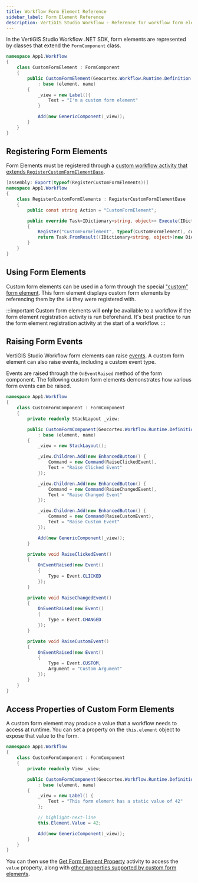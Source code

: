```yaml
---
title: Workflow Form Element Reference
sidebar_label: Form Element Reference
description: VertiGIS Studio Workflow - Reference for workflow form elements for web applications
---
```


In the VertiGIS Studio Workflow .NET SDK, form elements are represented by classes that extend the `FormComponent` class.

```cs
namespace App1.Workflow
{
    class CustomFormElement : FormComponent
    {
        public CustomFormElement(Geocortex.Workflow.Runtime.Definition.Forms.Element element, string name)
            : base (element, name)
        {
            _view = new Label(){
                Text = "I'm a custom form element"
            }

            Add(new GenericComponent(_view));
        }
    }
}
```

## Registering Form Elements

Form Elements must be registered through a [custom workflow activity that extends `RegisterCustomFormElementBase`](sdk-mobile-activity-reference.mdx#registering-activities).

```cs
[assembly: Export(typeof(RegisterCustomFormElements))]
namespace App1.Workflow
{
    class RegisterCustomFormElements : RegisterCustomFormElementBase
    {
        public const string Action = "CustomFormElement";

        public override Task<IDictionary<string, object>> Execute(IDictionary<string, object> inputs, IActivityContext context)
        {
            Register("CustomFormElement", typeof(CustomFormElement), context);
            return Task.FromResult((IDictionary<string, object>)new Dictionary<string, object>());
        }
    }
}
```

## Using Form Elements

Custom form elements can be used in a form through the special ["custom" form element](https://docs.vertigisstudio.com/workflow/latest/help/Default.htm#wf5/help/form-elements/custom.htm#Custom_Form_Elements%3FTocPath%3DForms%7CForm%2520Element%2520Reference%7CCustom%2520Form%2520Elements%7C_____0). This form element displays custom form elements by referencing them by the `id` they were registered with.

:::important
Custom form elements will **only** be available to a workflow if the form element registration activity is run beforehand. It's best practice to run the form element registration activity at the start of a workflow.
:::

## Raising Form Events

VertiGIS Studio Workflow form elements can raise [events](https://docs.vertigisstudio.com/workflow/latest/help/Default.htm#wf5/help/forms.htm#Events%3FTocPath%3DForms%7COverview%2520of%2520Forms%7CEvents%7C_____0). A custom form element can also raise events, including a custom event type.

Events are raised through the `OnEventRaised` method of the form component. The following custom form elements demonstrates how various form events can be raised.

```cs
namespace App1.Workflow
{
    class CustomFormComponent : FormComponent
    {
        private readonly StackLayout _view;

        public CustomFormComponent(Geocortex.Workflow.Runtime.Definition.Forms.Element element, string name)
            : base (element, name)
        {
            _view = new StackLayout();

            _view.Children.Add(new EnhancedButton() {
                Command = new Command(RaiseClickedEvent),
                Text = "Raise Clicked Event"
            });

            _view.Children.Add(new EnhancedButton() {
                Command = new Command(RaiseChangedEvent),
                Text = "Raise Changed Event"
            });

            _view.Children.Add(new EnhancedButton() {
                Command = new Command(RaiseCustomEvent),
                Text = "Raise Custom Event"
            });

            Add(new GenericComponent(_view));
        }

        private void RaiseClickedEvent()
        {
            OnEventRaised(new Event()
            {
                Type = Event.CLICKED
            });
        }

        private void RaiseChangedEvent()
        {
            OnEventRaised(new Event()
            {
                Type = Event.CHANGED
            });
        }

        private void RaiseCustomEvent()
        {
            OnEventRaised(new Event()
            {
                Type = Event.CUSTOM,
                Argument = "Custom Argument"
            });
        }
    }
}
```

## Access Properties of Custom Form Elements

A custom form element may produce a value that a workflow needs to access at runtime. You can set a property on the `this.element` object to expose that value to the form.

```cs
namespace App1.Workflow
{
    class CustomFormComponent : FormComponent
    {
        private readonly View _view;

        public CustomFormComponent(Geocortex.Workflow.Runtime.Definition.Forms.Element element, string name)
            : base (element, name)
        {
            _view = new Label() {
                Text = "This form element has a static value of 42"
            };

            // highlight-next-line
            this.Element.Value = 42;

            Add(new GenericComponent(_view));
        }
    }
}
```

You can then use the [Get Form Element Property](https://docs.vertigisstudio.com/workflow/latest/help/Default.htm#wf5/help/activities/get-form-element-property.htm) activity to access the `value` property, along with [other properties supported by custom form elements](https://docs.vertigisstudio.com/workflow/latest/help/Default.htm#wf5/help/form-elements/custom.htm#Custom_Form_Element_Properties%3FTocPath%3DForms%7CForm%2520Element%2520Reference%7CCustom%2520Form%2520Elements%7C_____1).
